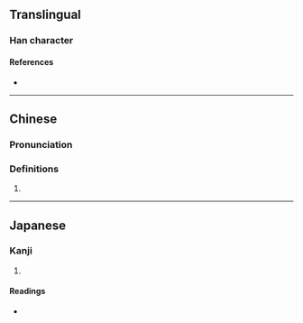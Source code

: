 {{character info/new}}
==Translingual==

===Han character===
{{Han char|rn=85|rad=水|as=11|sn=14|four=30127|canj=EILB|ids=⿰氵庸}}

====References====
* {{Han ref|kx=0644.160|dkj=18097|hdz=31727.090|uh=6EFD|ud=28413|bh=E2AF|bd=58031}}

----

==Chinese==
{{zh-forms}}

===Pronunciation===
{{zh-pron
|m=yōng
|c=jung4
|mc=y
|oc=y
|ma=
|cat=pn
}}

===Definitions===
{{zh-hanzi}}

# {{zh-only|滽滽水}}

----

==Japanese==

===Kanji===
{{ja-kanji|grade=|rs=水11}}

# {{rfdef|ja|sort=水11}}

====Readings====
* {{ja-readings|on=[[よう]] (yō), [[ゆ]] (yu)|kun=}}